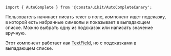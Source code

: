 ```tsx
import { AutoComplete } from '@consta/uikit/AutoCompleteCanary';
```

Пользователь начинает писать текст в поле, компонент ищет подсказку, в которой есть набранные символы и показывает в выпадающем списке. Можно выбрать одну из подсказок или написать значение вручную.

Этот компонент работает как [TextField](##LIBS.LIB.STAND/lib:uikit/stand:components-textfield-canary), но с подсказками в выпадающем списке.
